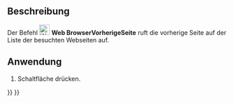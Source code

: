 <languages/>

{{Docnav/de
|[[Web_OpenWebsite/de|WebseiteÖffnen]]
|[[Web_BrowserNext/de|BrowserNächsteSeite]]
|[[Web_Workbench/de|Web]]
|IconL=Web_OpenWebsite.svg
|IconR=Web_BrowserNext.svg
|IconC=Workbench_Web.svg
}}

{{GuiCommand/de
|Name=Web BrowserBack
|Name/de=Web BrowserVorherigeSeite
|MenuLocation=
|Workbenches=[[Web_Workbench/de|Web]], [[Start_Workbench/de|Start]]
|SeeAlso=
}}

==Beschreibung==

Der Befehl [[Image:Web_BrowserBack.svg|24px]] '''Web BrowserVorherigeSeite''' ruft die vorherige Seite auf der Liste der besuchten Webseiten auf.

==Anwendung==

# Schaltfläche {{Button|[[Image:Web_BrowserBack.svg|16px]] [[Web_BrowserBack/de|Vorherige Seite]]}} drücken.


{{Docnav/de
|[[Web_OpenWebsite/de|WebseiteÖffnen]]
|[[Web_BrowserNext/de|BrowserNächsteSeite]]
|[[Web_Workbench/de|Web]]
|IconL=Web_OpenWebsite.svg
|IconR=Web_BrowserNext.svg
|IconC=Workbench_Web.svg
}}

{{Web Tools navi{{#translation:}}}}
{{Userdocnavi{{#translation:}}}}